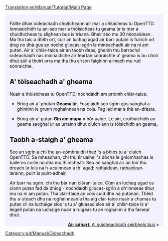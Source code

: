 [[Translation:en/Manual/Tutorial/Main Page]]

{{en/Tabs|5|1
|en/Oideachadh|1. Toiseach<!--
-->|gd/Manual/Tutorial/Busaichean|2. Busaichean<!--
-->|en/Oideachadh/Oideachadh|3. Trèanaichean<!--
-->|gd/Manual/Tutorial/Plèanaichean|4. Plèanaichean<!--
-->|gd/Manual/Tutorial/Earradh|5. Earradh}}
<div style="padding:.5em 1em 1em 1em; border-top:none; background-color:#f1f2fe; color:#000;">
{{gd/Manual/Tutorial/Oideachadh}}
Fàilte dhan oideachadh choitcheann air mar a chluicheas tu OpenTTD. Ionnsaichidh tu an-seo mar a thòisicheas tu geama ùr is mar a shuidhicheas tu slighean bus is trèana. Bheir seo mu 30 mionaidean. Ma tha taic a dhìth ort, cuir an luchag agad air barr putain is fuirich ort diog no dhà gus an nochd gliocas-sgrìn le mìneachadh air na nì am putan. Air a' chlàr-taice air an taobh deas, gheibh thu barrachd oideachaidh nas mionaidiche air feartan sònraichte a' geama is bu chòir dhut sùil a thoirt orra ma tha thu airson faighinn a-mach mu rud sònraichte.

==A' tòiseachadh a' gheama==
{{en/Phototable|[[File:en/Manual/Main menu new game.png|Prìomh chlàr-taice]]|Am prìomh chlàr-taice aig OpenTTD|center}}
Nuair a thòisicheas tu OpenTTD, nochdaidh am prìomh chlàr-taice. 


*Briog air a' phutan '''Geama ùr'''. Fosglaidh seo sgrìn gus saoghal a ghintinn le grunn roghainnean na cois. Fàg iad mar a thà an-dràsta.
{{en/Phototable|[[File:en/Manual/Worldgenerationdialog.png|Còmhradh gus saoghal a ghintinn]]|Roghainnean gus saoghal a ghintinn. Leis na ceithir dealbhan aig a' bharr, 's urrainn dhut a' ghnàth-shìde atharrachadh. San oideachadh seo, fàgaidh sinn na roghainnean mar a tha iad.|center}}

*Briog air a' putan '''Gin am mapa''' mhòr uaine. Le sin, cruthaichidh an geama saoghal ùr as urrainn dhut cluich ann is tòisichidh an geama.

==Taobh a-staigh a' gheama==
{{en/Phototable|[[File:en/Manual/Tutorial/Aftergamestart.png|an dèid an tòiseachaidh]]|Tha geama ùr air a thòiseachadh.|right}}
Seo an sgrìn a chì thu an-còmhnaidh fhad 's a bhios tu a' cluich OpenTTD. Sa mheadhan, chì thu tìr uaine, 's dòcha le gnìomhachas is baile no coille no dhà mu thimcheall. Seo an saoghal air an toir thu dreach ùr leis na h-acainnean a th' agad: rathaidean, rathaidean-iarainn, puirt is puirt-adhair. 

Air barr na sgrìn, chì thu bàr nan clàran-taice. Cùm an luchag agad os cionn putan fad dà dhiog - nochdaidh gliocas-sgrìn a dh'innseas dhut mu na nì am putan. Tha clàr-taice an cois cuid dhe na putanan. Thèid thu a-steach dha na roghainnean a tha aig clàr-taice nuair a chumas tu putan clì na luchaige sìos 's tu a' gluasad sìos air a' chlàr-taice is a' leigeil putan na luchaige nuair a ruigeas tu an roghainn a tha fainear dhut.
<br style="clear:both;">


<span style="float: right">[[gd/Manual/Tutorial/Busaichean|'''Air adhart''': A' suidheachadh seirbheis bus]] &raquo;</span>
</div>
[[Category:gd/Manual/Oideachadh]]
